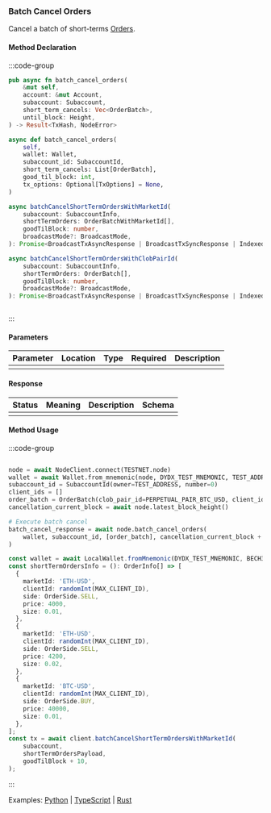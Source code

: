 ### Batch Cancel Orders

Cancel a batch of short-terms [Orders].

[Orders]: https://docs.rs/dydx-proto/0.2.0/x86_64-unknown-linux-gnu/dydx_proto/dydxprotocol/clob/struct.Order.html

#### Method Declaration

:::code-group

```rust [Rust]
pub async fn batch_cancel_orders(
    &mut self,
    account: &mut Account,
    subaccount: Subaccount,
    short_term_cancels: Vec<OrderBatch>,
    until_block: Height,
) -> Result<TxHash, NodeError>
```

```python [Python]
async def batch_cancel_orders(
    self,
    wallet: Wallet,
    subaccount_id: SubaccountId,
    short_term_cancels: List[OrderBatch],
    good_til_block: int,
    tx_options: Optional[TxOptions] = None,
)
```

```typescript [TypeScript]
async batchCancelShortTermOrdersWithMarketId(
    subaccount: SubaccountInfo,
    shortTermOrders: OrderBatchWithMarketId[],
    goodTilBlock: number,
    broadcastMode?: BroadcastMode,
): Promise<BroadcastTxAsyncResponse | BroadcastTxSyncResponse | IndexedTx>

async batchCancelShortTermOrdersWithClobPairId(
    subaccount: SubaccountInfo,
    shortTermOrders: OrderBatch[],
    goodTilBlock: number,
    broadcastMode?: BroadcastMode,
): Promise<BroadcastTxAsyncResponse | BroadcastTxSyncResponse | IndexedTx>
```

```url [API]
```

:::


#### Parameters

| Parameter | Location | Type  | Required | Description |
| --------- | -------- | ----- | -------- | ----------- |
|           |          |       |          |             |

#### Response

| Status | Meaning | Description | Schema |
| ------ | ------- | ----------- | ------ |
|        |         |             |        |

#### Method Usage

:::code-group

```rust [Rust]
```

```python [Python]
node = await NodeClient.connect(TESTNET.node)
wallet = await Wallet.from_mnemonic(node, DYDX_TEST_MNEMONIC, TEST_ADDRESS)
subaccount_id = SubaccountId(owner=TEST_ADDRESS, number=0)
client_ids = []
order_batch = OrderBatch(clob_pair_id=PERPETUAL_PAIR_BTC_USD, client_ids=client_ids)
cancellation_current_block = await node.latest_block_height()

# Execute batch cancel
batch_cancel_response = await node.batch_cancel_orders(
    wallet, subaccount_id, [order_batch], cancellation_current_block + 10
)
```

```typescript [TypeScript]
const wallet = await LocalWallet.fromMnemonic(DYDX_TEST_MNEMONIC, BECH32_PREFIX);
const shortTermOrdersInfo = (): OrderInfo[] => [
  {
    marketId: 'ETH-USD',
    clientId: randomInt(MAX_CLIENT_ID),
    side: OrderSide.SELL,
    price: 4000,
    size: 0.01,
  },
  {
    marketId: 'ETH-USD',
    clientId: randomInt(MAX_CLIENT_ID),
    side: OrderSide.SELL,
    price: 4200,
    size: 0.02,
  },
  {
    marketId: 'BTC-USD',
    clientId: randomInt(MAX_CLIENT_ID),
    side: OrderSide.BUY,
    price: 40000,
    size: 0.01,
  },
];
const tx = await client.batchCancelShortTermOrdersWithMarketId(
    subaccount,
    shortTermOrdersPayload,
    goodTilBlock + 10,
);
```

:::

Examples: [Python] | [TypeScript] | [Rust]

[Python]: https://github.com/dydxprotocol/v4-clients/blob/main/v4-client-py-v2/examples/batch_cancel_example.py
[TypeScript]: https://github.com/dydxprotocol/v4-clients/blob/main/v4-client-js/examples/batch_cancel_orders_example.ts
[Rust]:https://github.com/dydxprotocol/v4-clients/blob/main/v4-client-rs/client/examples/batch_cancel_orders.rs